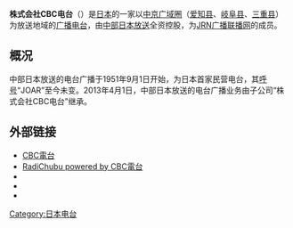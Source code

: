{{expand|time=2016-12-20T08:41:06+00:00}}
{{unreferenced|time=2016-12-20T08:41:06+00:00}}
{{广播电台
| 電臺名稱        = 株式会社CBC电台
| 英文名稱        =
| 原文名称        = {{lang|ja|株式会社CBCラジオ}}
| 電臺圖片檔案    = Chubu-Nippon Broadcasting logo 20150825.svg
| 電臺圖片尺寸    = 200px
| 電臺圖片名稱    =
| 通称        = 
| 缩写        = CBC
| 所屬國家        = {{JPN}}
| 所屬國家或地區  = 
| 總部所在        = {{JPN}}[[爱知县|爱知县]][[名古屋市|名古屋市]][[中区_(名古屋市)|中区]]新荣1丁目2番8号
| 播放地區        = [[中京广域圈|中京广域圈]]
| 開播日期      = 1951年9月1日
| 停播日期       = 
| 電臺呼號        = JOAR
| 类型        = [[商业广播|商业广播]]
| 宗教        = 
| 主要语言        = [[日语|日语]]
| 使用频段        = [[中波|中波]]、[[调频广播|调频]]
| 電臺口號        =
| 隶属            = 
| 擁有者          = [[中部日本放送|中部日本放送]]株式会社
| 持股者          =
| 董事长          =  
| 前電臺名稱      = 中部日本放送
| 被取代名稱      = 
| 前電臺呼號      = 
| 被取代呼號      = 
| 集團同類頻道    = 
| 重播服務電臺    = 
| 電臺官方網站    = http://hicbc.com/radio/
| 備註            = 
| 無線廣播收聽地區01= 名古屋
| 無線廣播頻道數01= 1053 kHz、93.7 ㎒
}}
'''株式会社CBC电台'''（{{lang-ja|株式会社CBCラジオ}}）是[[日本|日本]]的一家以[[中京广域圈|中京广域圈]]（[[爱知县|爱知县]]、[[岐阜县|岐阜县]]、[[三重县|三重县]]）为放送地域的[[广播电台|广播电台]]，由[[中部日本放送|中部日本放送]]全资控股，为[[JRN|JRN]][[广播联播网|广播联播网]]的成员。

==概况==
中部日本放送的电台广播于1951年9月1日开始，为日本首家民营电台，其[[呼号|呼号]]“JOAR”至今未变。2013年4月1日，中部日本放送的电台广播业务由子公司“株式会社CBC电台”继承。

==外部链接==
* [https://hicbc.com/radio/ CBC電台] {{Wayback|url=https://hicbc.com/radio/ |date=20220509090242 }}
* [https://radichubu.jp/ RadiChubu powered by CBC電台] {{Wayback|url=https://radichubu.jp/ |date=20220501062050 }}
* {{YouTube|user=CBC1053CH|CBC1053CH}}
* {{Twitter|CBC1053|CBCラジオ}}
* {{Instagram|cbc1053|CBCラジオ}}

{{JRN}}
{{民間放送教育協會}}
[[Category:日本电台|Category:日本电台]]